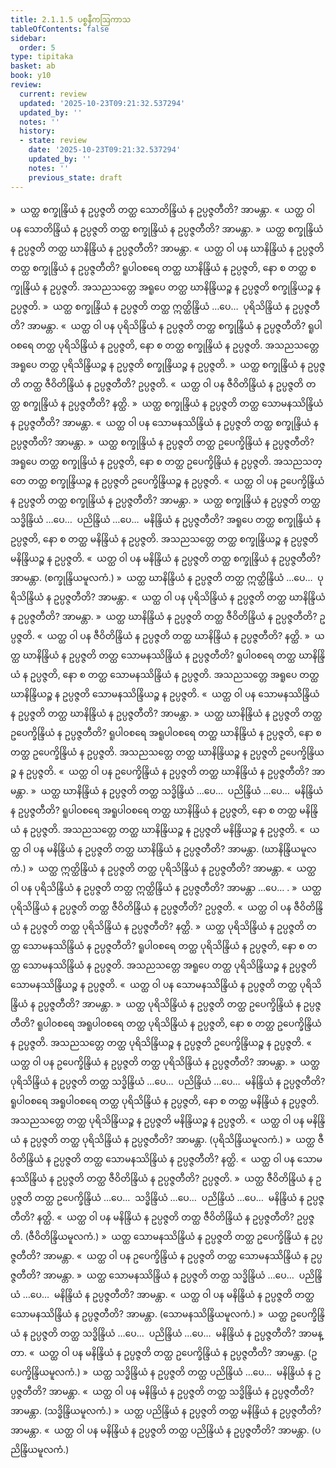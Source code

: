 ```yaml
---
title: 2.1.1.5 ပစ္စနီကဩကာသ
tableOfContents: false
sidebar:
  order: 5
type: tipitaka
basket: ab
book: y10
review:
  current: review
  updated: '2025-10-23T09:21:32.537294'
  updated_by: ''
  notes: ''
  history:
  - state: review
    date: '2025-10-23T09:21:32.537294'
    updated_by: ''
    notes: ''
    previous_state: draft
---
```



<ReviewStatus review={frontmatter.review} showDetails={true} />

<HypothesisAnnotation frontmatter={frontmatter} />

<DynamicBreadcrumb />

<Division number="222" book="y10" e="ch" v="35" p="150">

<Paragraph number="1905" book="y10">
»  ယတ္ထ စက္ခုန္ဒြိယံ န ဥပ္ပဇ္ဇတိ တတ္ထ သောတိန္ဒြိယံ န ဥပ္ပဇ္ဇတီတိ? အာမန္တာ.
</Paragraph>

<Paragraph number="1906" book="y10">
«  ယတ္ထ ဝါ ပန သောတိန္ဒြိယံ န ဥပ္ပဇ္ဇတိ တတ္ထ စက္ခုန္ဒြိယံ န ဥပ္ပဇ္ဇတီတိ? အာမန္တာ.
</Paragraph>

<Paragraph number="1907" book="y10">
»  ယတ္ထ စက္ခုန္ဒြိယံ န ဥပ္ပဇ္ဇတိ တတ္ထ ဃာနိန္ဒြိယံ န ဥပ္ပဇ္ဇတီတိ? အာမန္တာ.
</Paragraph>

<Paragraph number="1908" book="y10">
«  ယတ္ထ ဝါ ပန ဃာနိန္ဒြိယံ န ဥပ္ပဇ္ဇတိ တတ္ထ စက္ခုန္ဒြိယံ န ဥပ္ပဇ္ဇတီတိ?
</Paragraph>

<Paragraph number="1909" book="y10">
ရူပါဝစရေ တတ္ထ ဃာနိန္ဒြိယံ န ဥပ္ပဇ္ဇတိ, နော စ တတ္ထ စက္ခုန္ဒြိယံ န ဥပ္ပဇ္ဇတိ. အသညသတ္တေ အရူပေ တတ္ထ ဃာနိန္ဒြိယဉ္စ န ဥပ္ပဇ္ဇတိ စက္ခုန္ဒြိယဉ္စ န ဥပ္ပဇ္ဇတိ.
</Paragraph>

<Paragraph number="1910" book="y10">
»  ယတ္ထ စက္ခုန္ဒြိယံ န ဥပ္ပဇ္ဇတိ တတ္ထ ဣတ္ထိန္ဒြိယံ …ပေ…  ပုရိသိန္ဒြိယံ န ဥပ္ပဇ္ဇတီတိ? အာမန္တာ.
</Paragraph>

<Paragraph number="1911" book="y10">
«  ယတ္ထ ဝါ ပန ပုရိသိန္ဒြိယံ န ဥပ္ပဇ္ဇတိ တတ္ထ စက္ခုန္ဒြိယံ န ဥပ္ပဇ္ဇတီတိ?
</Paragraph>

<Paragraph number="1912" book="y10">
ရူပါဝစရေ တတ္ထ ပုရိသိန္ဒြိယံ န ဥပ္ပဇ္ဇတိ, နော စ တတ္ထ စက္ခုန္ဒြိယံ န ဥပ္ပဇ္ဇတိ. အသညသတ္တေ အရူပေ တတ္ထ ပုရိသိန္ဒြိယဉ္စ န ဥပ္ပဇ္ဇတိ စက္ခုန္ဒြိယဉ္စ န ဥပ္ပဇ္ဇတိ.
</Paragraph>

<Paragraph number="1913" book="y10">
»  ယတ္ထ စက္ခုန္ဒြိယံ န ဥပ္ပဇ္ဇတိ တတ္ထ ဇီဝိတိန္ဒြိယံ န ဥပ္ပဇ္ဇတီတိ? ဥပ္ပဇ္ဇတိ.
</Paragraph>

<Paragraph number="1914" book="y10">
«  ယတ္ထ ဝါ ပန ဇီဝိတိန္ဒြိယံ န ဥပ္ပဇ္ဇတိ တတ္ထ စက္ခုန္ဒြိယံ န ဥပ္ပဇ္ဇတီတိ? နတ္ထိ.
</Paragraph>

<Paragraph number="1915" book="y10">
»  ယတ္ထ စက္ခုန္ဒြိယံ န ဥပ္ပဇ္ဇတိ တတ္ထ သောမနဿိန္ဒြိယံ န ဥပ္ပဇ္ဇတီတိ? အာမန္တာ.
</Paragraph>

<Paragraph number="1916" book="y10">
«  ယတ္ထ ဝါ ပန သောမနဿိန္ဒြိယံ န ဥပ္ပဇ္ဇတိ တတ္ထ စက္ခုန္ဒြိယံ န ဥပ္ပဇ္ဇတီတိ? အာမန္တာ.
</Paragraph>

<Paragraph number="1917" book="y10">
»  ယတ္ထ စက္ခုန္ဒြိယံ န ဥပ္ပဇ္ဇတိ တတ္ထ ဥပေက္ခိန္ဒြိယံ န ဥပ္ပဇ္ဇတီတိ?
</Paragraph>

<Paragraph number="1918" book="y10">
အရူပေ တတ္ထ စက္ခုန္ဒြိယံ န ဥပ္ပဇ္ဇတိ, နော စ တတ္ထ ဥပေက္ခိန္ဒြိယံ န ဥပ္ပဇ္ဇတိ. အသညသတ္တေ တတ္ထ စက္ခုန္ဒြိယဉ္စ န ဥပ္ပဇ္ဇတိ ဥပေက္ခိန္ဒြိယဉ္စ န ဥပ္ပဇ္ဇတိ.
</Paragraph>

<Paragraph number="1919" book="y10">
«  ယတ္ထ ဝါ ပန ဥပေက္ခိန္ဒြိယံ န ဥပ္ပဇ္ဇတိ တတ္ထ စက္ခုန္ဒြိယံ န ဥပ္ပဇ္ဇတီတိ? အာမန္တာ.
</Paragraph>

<Paragraph number="1920" book="y10">
»  ယတ္ထ စက္ခုန္ဒြိယံ န ဥပ္ပဇ္ဇတိ တတ္ထ သဒ္ဓိန္ဒြိယံ …ပေ…  ပညိန္ဒြိယံ …ပေ…  မနိန္ဒြိယံ န ဥပ္ပဇ္ဇတီတိ?
</Paragraph>

<Paragraph number="1921" book="y10">
အရူပေ တတ္ထ စက္ခုန္ဒြိယံ န ဥပ္ပဇ္ဇတိ, နော စ တတ္ထ မနိန္ဒြိယံ န ဥပ္ပဇ္ဇတိ. အသညသတ္တေ တတ္ထ စက္ခုန္ဒြိယဉ္စ န ဥပ္ပဇ္ဇတိ မနိန္ဒြိယဉ္စ န ဥပ္ပဇ္ဇတိ.
</Paragraph>

<Paragraph number="1922" book="y10">
«  ယတ္ထ ဝါ ပန မနိန္ဒြိယံ န ဥပ္ပဇ္ဇတိ တတ္ထ စက္ခုန္ဒြိယံ န ဥပ္ပဇ္ဇတီတိ? အာမန္တာ. (စက္ခုန္ဒြိယမူလကံ.)
</Paragraph>

</Division>
<Division number="223" book="y10" e="ch" v="35" p="151">

<Paragraph number="1923" book="y10">
»  ယတ္ထ ဃာနိန္ဒြိယံ န ဥပ္ပဇ္ဇတိ တတ္ထ ဣတ္ထိန္ဒြိယံ …ပေ…  ပုရိသိန္ဒြိယံ န ဥပ္ပဇ္ဇတီတိ? အာမန္တာ.
</Paragraph>

<Paragraph number="1924" book="y10">
«  ယတ္ထ ဝါ ပန ပုရိသိန္ဒြိယံ န ဥပ္ပဇ္ဇတိ တတ္ထ ဃာနိန္ဒြိယံ န ဥပ္ပဇ္ဇတီတိ? အာမန္တာ.
</Paragraph>

<Paragraph number="1925" book="y10">
»  ယတ္ထ ဃာနိန္ဒြိယံ န ဥပ္ပဇ္ဇတိ တတ္ထ ဇီဝိတိန္ဒြိယံ န ဥပ္ပဇ္ဇတီတိ? ဥပ္ပဇ္ဇတိ.
</Paragraph>

<Paragraph number="1926" book="y10">
«  ယတ္ထ ဝါ ပန ဇီဝိတိန္ဒြိယံ န ဥပ္ပဇ္ဇတိ တတ္ထ ဃာနိန္ဒြိယံ န ဥပ္ပဇ္ဇတီတိ? နတ္ထိ.
</Paragraph>

<Paragraph number="1927" book="y10">
»  ယတ္ထ ဃာနိန္ဒြိယံ န ဥပ္ပဇ္ဇတိ တတ္ထ သောမနဿိန္ဒြိယံ န ဥပ္ပဇ္ဇတီတိ?
</Paragraph>

<Paragraph number="1928" book="y10">
ရူပါဝစရေ တတ္ထ ဃာနိန္ဒြိယံ န ဥပ္ပဇ္ဇတိ, နော စ တတ္ထ သောမနဿိန္ဒြိယံ န ဥပ္ပဇ္ဇတိ. အသညသတ္တေ အရူပေ တတ္ထ ဃာနိန္ဒြိယဉ္စ န ဥပ္ပဇ္ဇတိ သောမနဿိန္ဒြိယဉ္စ န ဥပ္ပဇ္ဇတိ.
</Paragraph>

<Paragraph number="1929" book="y10">
«  ယတ္ထ ဝါ ပန သောမနဿိန္ဒြိယံ န ဥပ္ပဇ္ဇတိ တတ္ထ ဃာနိန္ဒြိယံ န ဥပ္ပဇ္ဇတီတိ? အာမန္တာ.
</Paragraph>

<Paragraph number="1930" book="y10">
»  ယတ္ထ ဃာနိန္ဒြိယံ န ဥပ္ပဇ္ဇတိ တတ္ထ ဥပေက္ခိန္ဒြိယံ န ဥပ္ပဇ္ဇတီတိ?
</Paragraph>

<Paragraph number="1931" book="y10">
ရူပါဝစရေ အရူပါဝစရေ တတ္ထ ဃာနိန္ဒြိယံ န ဥပ္ပဇ္ဇတိ, နော စ တတ္ထ ဥပေက္ခိန္ဒြိယံ န ဥပ္ပဇ္ဇတိ. အသညသတ္တေ တတ္ထ ဃာနိန္ဒြိယဉ္စ န ဥပ္ပဇ္ဇတိ ဥပေက္ခိန္ဒြိယဉ္စ န ဥပ္ပဇ္ဇတိ.
</Paragraph>

<Paragraph number="1932" book="y10">
«  ယတ္ထ ဝါ ပန ဥပေက္ခိန္ဒြိယံ န ဥပ္ပဇ္ဇတိ တတ္ထ ဃာနိန္ဒြိယံ န ဥပ္ပဇ္ဇတီတိ? အာမန္တာ.
</Paragraph>

<Paragraph number="1933" book="y10">
»  ယတ္ထ ဃာနိန္ဒြိယံ န ဥပ္ပဇ္ဇတိ တတ္ထ သဒ္ဓိန္ဒြိယံ …ပေ…  ပညိန္ဒြိယံ …ပေ…  မနိန္ဒြိယံ န ဥပ္ပဇ္ဇတီတိ?
</Paragraph>

<Paragraph number="1934" book="y10">
ရူပါဝစရေ အရူပါဝစရေ တတ္ထ ဃာနိန္ဒြိယံ န ဥပ္ပဇ္ဇတိ, နော စ တတ္ထ မနိန္ဒြိယံ န ဥပ္ပဇ္ဇတိ. အသညသတ္တေ တတ္ထ ဃာနိန္ဒြိယဉ္စ န ဥပ္ပဇ္ဇတိ မနိန္ဒြိယဉ္စ န ဥပ္ပဇ္ဇတိ.
</Paragraph>

<Paragraph number="1935" book="y10">
«  ယတ္ထ ဝါ ပန မနိန္ဒြိယံ န ဥပ္ပဇ္ဇတိ တတ္ထ ဃာနိန္ဒြိယံ န ဥပ္ပဇ္ဇတီတိ? အာမန္တာ. (ဃာနိန္ဒြိယမူလကံ.)
</Paragraph>

</Division>
<Division number="224" book="y10" e="ch" v="35" p="152">

<Paragraph number="1936" book="y10">
»  ယတ္ထ ဣတ္ထိန္ဒြိယံ န ဥပ္ပဇ္ဇတိ တတ္ထ ပုရိသိန္ဒြိယံ န ဥပ္ပဇ္ဇတီတိ? အာမန္တာ.
</Paragraph>

<Paragraph number="1937" book="y10">
«  ယတ္ထ ဝါ ပန ပုရိသိန္ဒြိယံ န ဥပ္ပဇ္ဇတိ တတ္ထ ဣတ္ထိန္ဒြိယံ န ဥပ္ပဇ္ဇတီတိ? အာမန္တာ …ပေ… .
</Paragraph>

</Division>
<Division number="225" book="y10" e="ch" v="35" p="152">

<Paragraph number="1938" book="y10">
»  ယတ္ထ ပုရိသိန္ဒြိယံ န ဥပ္ပဇ္ဇတိ တတ္ထ ဇီဝိတိန္ဒြိယံ န ဥပ္ပဇ္ဇတီတိ? ဥပ္ပဇ္ဇတိ.
</Paragraph>

<Paragraph number="1939" book="y10">
«  ယတ္ထ ဝါ ပန ဇီဝိတိန္ဒြိယံ န ဥပ္ပဇ္ဇတိ တတ္ထ ပုရိသိန္ဒြိယံ န ဥပ္ပဇ္ဇတီတိ? နတ္ထိ.
</Paragraph>

<Paragraph number="1940" book="y10">
»  ယတ္ထ ပုရိသိန္ဒြိယံ န ဥပ္ပဇ္ဇတိ တတ္ထ သောမနဿိန္ဒြိယံ န ဥပ္ပဇ္ဇတီတိ?
</Paragraph>

<Paragraph number="1941" book="y10">
ရူပါဝစရေ တတ္ထ ပုရိသိန္ဒြိယံ န ဥပ္ပဇ္ဇတိ, နော စ တတ္ထ သောမနဿိန္ဒြိယံ န ဥပ္ပဇ္ဇတိ. အသညသတ္တေ အရူပေ တတ္ထ ပုရိသိန္ဒြိယဉ္စ န ဥပ္ပဇ္ဇတိ သောမနဿိန္ဒြိယဉ္စ န ဥပ္ပဇ္ဇတိ.
</Paragraph>

<Paragraph number="1942" book="y10">
«  ယတ္ထ ဝါ ပန သောမနဿိန္ဒြိယံ န ဥပ္ပဇ္ဇတိ တတ္ထ ပုရိသိန္ဒြိယံ န ဥပ္ပဇ္ဇတီတိ? အာမန္တာ.
</Paragraph>

<Paragraph number="1943" book="y10">
»  ယတ္ထ ပုရိသိန္ဒြိယံ န ဥပ္ပဇ္ဇတိ တတ္ထ ဥပေက္ခိန္ဒြိယံ န ဥပ္ပဇ္ဇတီတိ?
</Paragraph>

<Paragraph number="1944" book="y10">
ရူပါဝစရေ အရူပါဝစရေ တတ္ထ ပုရိသိန္ဒြိယံ န ဥပ္ပဇ္ဇတိ, နော စ တတ္ထ ဥပေက္ခိန္ဒြိယံ န ဥပ္ပဇ္ဇတိ. အသညသတ္တေ တတ္ထ ပုရိသိန္ဒြိယဉ္စ န ဥပ္ပဇ္ဇတိ ဥပေက္ခိန္ဒြိယဉ္စ န ဥပ္ပဇ္ဇတိ.
</Paragraph>

<Paragraph number="1945" book="y10">
«  ယတ္ထ ဝါ ပန ဥပေက္ခိန္ဒြိယံ န ဥပ္ပဇ္ဇတိ တတ္ထ ပုရိသိန္ဒြိယံ န ဥပ္ပဇ္ဇတီတိ? အာမန္တာ.
</Paragraph>

<Paragraph number="1946" book="y10">
»  ယတ္ထ ပုရိသိန္ဒြိယံ န ဥပ္ပဇ္ဇတိ တတ္ထ သဒ္ဓိန္ဒြိယံ …ပေ…  ပညိန္ဒြိယံ …ပေ…  မနိန္ဒြိယံ န ဥပ္ပဇ္ဇတီတိ?
</Paragraph>

<Paragraph number="1947" book="y10">
ရူပါဝစရေ အရူပါဝစရေ တတ္ထ ပုရိသိန္ဒြိယံ န ဥပ္ပဇ္ဇတိ, နော စ တတ္ထ မနိန္ဒြိယံ န ဥပ္ပဇ္ဇတိ. အသညသတ္တေ တတ္ထ ပုရိသိန္ဒြိယဉ္စ န ဥပ္ပဇ္ဇတိ မနိန္ဒြိယဉ္စ န ဥပ္ပဇ္ဇတိ.
</Paragraph>

<Paragraph number="1948" book="y10">
«  ယတ္ထ ဝါ ပန မနိန္ဒြိယံ န ဥပ္ပဇ္ဇတိ တတ္ထ ပုရိသိန္ဒြိယံ န ဥပ္ပဇ္ဇတီတိ? အာမန္တာ. (ပုရိသိန္ဒြိယမူလကံ.)
</Paragraph>

</Division>
<Division number="226" book="y10" e="ch" v="35" p="152">

<Paragraph number="1949" book="y10">
»  ယတ္ထ ဇီဝိတိန္ဒြိယံ န ဥပ္ပဇ္ဇတိ တတ္ထ သောမနဿိန္ဒြိယံ န ဥပ္ပဇ္ဇတီတိ? နတ္ထိ.
</Paragraph>

<Paragraph number="1950" book="y10">
«  ယတ္ထ ဝါ ပန သောမနဿိန္ဒြိယံ န ဥပ္ပဇ္ဇတိ တတ္ထ ဇီဝိတိန္ဒြိယံ န ဥပ္ပဇ္ဇတီတိ? ဥပ္ပဇ္ဇတိ.
</Paragraph>

<Paragraph number="1951" book="y10">
»  ယတ္ထ ဇီဝိတိန္ဒြိယံ န ဥပ္ပဇ္ဇတိ တတ္ထ ဥပေက္ခိန္ဒြိယံ …ပေ…  သဒ္ဓိန္ဒြိယံ …ပေ…  ပညိန္ဒြိယံ …ပေ…  မနိန္ဒြိယံ န ဥပ္ပဇ္ဇတီတိ? နတ္ထိ.
</Paragraph>

<Paragraph number="1952" book="y10">
«  ယတ္ထ ဝါ ပန မနိန္ဒြိယံ န ဥပ္ပဇ္ဇတိ တတ္ထ ဇီဝိတိန္ဒြိယံ န ဥပ္ပဇ္ဇတီတိ? ဥပ္ပဇ္ဇတိ. (ဇီဝိတိန္ဒြိယမူလကံ.)
</Paragraph>

</Division>
<Division number="227" book="y10" e="ch" v="35" p="153">

<Paragraph number="1953" book="y10">
»  ယတ္ထ သောမနဿိန္ဒြိယံ န ဥပ္ပဇ္ဇတိ တတ္ထ ဥပေက္ခိန္ဒြိယံ န ဥပ္ပဇ္ဇတီတိ? အာမန္တာ.
</Paragraph>

<Paragraph number="1954" book="y10">
«  ယတ္ထ ဝါ ပန ဥပေက္ခိန္ဒြိယံ န ဥပ္ပဇ္ဇတိ တတ္ထ သောမနဿိန္ဒြိယံ န ဥပ္ပဇ္ဇတီတိ? အာမန္တာ.
</Paragraph>

<Paragraph number="1955" book="y10">
»  ယတ္ထ သောမနဿိန္ဒြိယံ န ဥပ္ပဇ္ဇတိ တတ္ထ သဒ္ဓိန္ဒြိယံ …ပေ…  ပညိန္ဒြိယံ …ပေ…  မနိန္ဒြိယံ န ဥပ္ပဇ္ဇတီတိ? အာမန္တာ.
</Paragraph>

<Paragraph number="1956" book="y10">
«  ယတ္ထ ဝါ ပန မနိန္ဒြိယံ န ဥပ္ပဇ္ဇတိ တတ္ထ သောမနဿိန္ဒြိယံ န ဥပ္ပဇ္ဇတီတိ? အာမန္တာ. (သောမနဿိန္ဒြိယမူလကံ.)
</Paragraph>

</Division>
<Division number="228" book="y10" e="ch" v="35" p="153">

<Paragraph number="1957" book="y10">
»  ယတ္ထ ဥပေက္ခိန္ဒြိယံ န ဥပ္ပဇ္ဇတိ တတ္ထ သဒ္ဓိန္ဒြိယံ …ပေ…  ပညိန္ဒြိယံ …ပေ…  မနိန္ဒြိယံ န ဥပ္ပဇ္ဇတီတိ? အာမန္တာ.
</Paragraph>

<Paragraph number="1958" book="y10">
«  ယတ္ထ ဝါ ပန မနိန္ဒြိယံ န ဥပ္ပဇ္ဇတိ တတ္ထ ဥပေက္ခိန္ဒြိယံ န ဥပ္ပဇ္ဇတီတိ? အာမန္တာ. (ဥပေက္ခိန္ဒြိယမူလကံ.)
</Paragraph>

</Division>
<Division number="229" book="y10" e="ch" v="35" p="153">

<Paragraph number="1959" book="y10">
»  ယတ္ထ သဒ္ဓိန္ဒြိယံ န ဥပ္ပဇ္ဇတိ တတ္ထ ပညိန္ဒြိယံ …ပေ…  မနိန္ဒြိယံ န ဥပ္ပဇ္ဇတီတိ? အာမန္တာ.
</Paragraph>

<Paragraph number="1960" book="y10">
«  ယတ္ထ ဝါ ပန မနိန္ဒြိယံ န ဥပ္ပဇ္ဇတိ တတ္ထ သဒ္ဓိန္ဒြိယံ န ဥပ္ပဇ္ဇတီတိ? အာမန္တာ. (သဒ္ဓိန္ဒြိယမူလကံ.)
</Paragraph>

</Division>
<Division number="230" book="y10" e="ch" v="35" p="153">

<Paragraph number="1961" book="y10">
»  ယတ္ထ ပညိန္ဒြိယံ န ဥပ္ပဇ္ဇတိ တတ္ထ မနိန္ဒြိယံ န ဥပ္ပဇ္ဇတီတိ? အာမန္တာ.
</Paragraph>

<Paragraph number="1962" book="y10">
«  ယတ္ထ ဝါ ပန မနိန္ဒြိယံ န ဥပ္ပဇ္ဇတိ တတ္ထ ပညိန္ဒြိယံ န ဥပ္ပဇ္ဇတီတိ? အာမန္တာ. (ပညိန္ဒြိယမူလကံ.)
</Paragraph>
</Division>